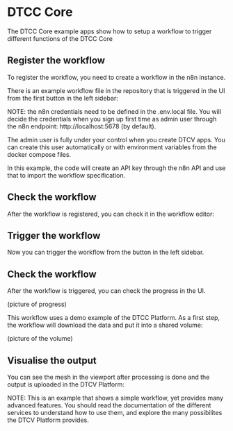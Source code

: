 # DTCC Core

The DTCC Core example apps show how to setup a workflow to trigger different functions of the DTCC Core

## Register the workflow

To register the workflow, you need to create a workflow in the n8n instance.

There is an example workflow file in the repository that is triggered in the UI from the first button in the left sidebar:

NOTE: the n8n credentials need to be defined in the .env.local file. You will decide the credentials when you sign up first time as admin user through the n8n endpoint: http://localhost:5678 (by default).

The admin user is fully under your control when you create DTCV apps. You can create this user automatically or with environment variables from the docker compose files.

In this example, the code will create an API key through the n8n API and use that to import the workflow specification.

## Check the workflow

After the workflow is registered, you can check it in the workflow editor:

## Trigger the workflow

Now you can trigger the workflow from the button in the left sidebar.

## Check the workflow

After the workflow is triggered, you can check the progress in the UI.

(picture of progress)

This workflow uses a demo example of the DTCC Platform. As a first step, the workflow will download the data and put it into a shared volume:

(picture of the volume)

## Visualise the output

You can see the mesh in the viewport after processing is done and the output is uploaded in the DTCV Platform:

NOTE: This is an example that shows a simple workflow, yet provides many advanced features. You should read the documentation of the different services to understand how to use them, and explore the many possibilites the DTCV Platform provides.
